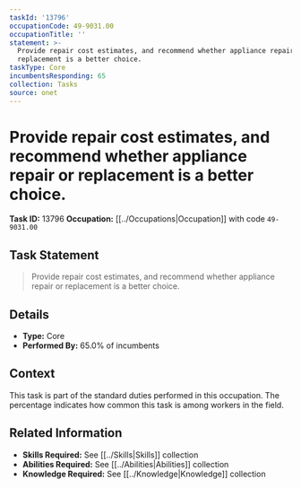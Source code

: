 ```yaml
---
taskId: '13796'
occupationCode: 49-9031.00
occupationTitle: ''
statement: >-
  Provide repair cost estimates, and recommend whether appliance repair or
  replacement is a better choice.
taskType: Core
incumbentsResponding: 65
collection: Tasks
source: onet
---
```

# Provide repair cost estimates, and recommend whether appliance repair or replacement is a better choice.

**Task ID:** 13796
**Occupation:** [[../Occupations|Occupation]] with code `49-9031.00`

## Task Statement

> Provide repair cost estimates, and recommend whether appliance repair or replacement is a better choice.

## Details

- **Type:** Core
- **Performed By:** 65.0% of incumbents

## Context

This task is part of the standard duties performed in this occupation. The percentage indicates how common this task is among workers in the field.

## Related Information

- **Skills Required:** See [[../Skills|Skills]] collection
- **Abilities Required:** See [[../Abilities|Abilities]] collection
- **Knowledge Required:** See [[../Knowledge|Knowledge]] collection
